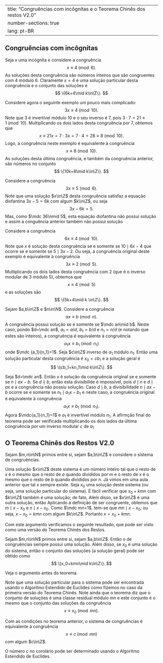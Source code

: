 

---
title: "Congruências com incôgnitas e o Teorema Chinês dos restos V2.0"
number-sections: true
lang: pt-BR
---

## Congruências com incôgnitas

:::{#exm-}
Seja $x$ uma incógnita e considere a congruência
$$
x\equiv 4\pmod 6.
$$
As soluções desta congruência são números inteiros que são congruentes com $4$ módulo $6$. Claramente $x=4$ é uma solução particular desta congruência e o conjunto das soluções é
$$
\{6k+4\mid k\in\Z\}.
$$
:::


:::{#exm-}
Considere agora o seguinte exemplo um pouco mais complicado:
$$
3x\equiv 4\pmod {10}.
$$
Note que $3$ é invertível módulo $10$ e o seu inverso é $7$, pois $3\cdot 7=21\equiv 1\pmod {10}$. Multiplicando os dois lados desta congruência por $7$, obtemos que
$$
x\equiv 21x=7\cdot 3x=7\cdot 4=28\equiv 8\pmod{10}.
$$
Logo, a congruência neste exemplo é equivalente à congruência
$$
x\equiv 8\pmod{10}.
$$
As soluções desta última congruência, e também da congruência anterior, são números no conjunto
$$
\{10k+8\mid k\in\Z\}.
$$
:::


:::{#exm-}
Considere a congruência
$$
3x\equiv 5\pmod 6.
$$
Note que uma solução $x\in\Z$ desta congruência satisfaz a equação diofantina $3x-5=6k$ com algum $k\in\Z$, ou seja
$$
3x-6k=5.
$$
Mas, como $\mdc 36\nmid 5$, esta equação diofantina não possui solução e assim a conguência anterior também não possui solução
:::


:::{#exm-}
Considere a congruência
$$
6x\equiv 4\pmod {10}.
$$
Note que $x$ é solução desta congruência se e somente se $10\mid 6x-4$ que ocorre se e somente se $5\mid 3x-2$. Ou seja, a congruência original deste exemplo é equivalente à congruência
$$
3x\equiv 2\pmod{5}.
$$
Multiplicando os dois lados desta congruência com $2$ (que é o inverso modular de $3$ módulo $5$), obtemos que
$$
x\equiv 4\pmod 5
$$
e as soluções são
$$
\{5k+4\mid k \in\Z\}.
$$
:::


:::{#thm-}
Sejam $a,b\in\Z$ e $n\in\N$. Considere a congruência
$$
ax\equiv b\pmod n.
$$
A congruência possui solução se e somente se $\mdc an\mid b$. Neste caso, pondo $d=\mdc an$, $a_1=a/d$, $b_1=b/d$ e $n_1=n/d$ (e notando que estes são inteiros), a congruência é equivalente à congruência
$$
a_1 x\equiv b_1\pmod{n_1}
$$
onde $\mdc {a_1}{n_1}=1$. Seja $c\in\Z$ inverso de $a_1$ módulo $n_1$. Então uma solução particular desta congruência é $x_0=cb_1$ e a solução geral é
$$
\{cb_1+kn_1\mid k\in\Z\}.
$$
:::


:::{.proof}
Seja $d=\mdc an$. Então $x$ é solução da congruência original se e somente se $n\mid ax-b$. Se $d\nmid b$, então esta divisibilide é impossível, pois $d\mid n$ e $d\mid ax$ e a congruência não possiu solução. Caso $d\mid b$, a divisibilidade $n\mid ax-b$ ocorre se e somente se $n_1\mid a_1x-b_1$ e neste caso, a congruência original é equivalente à congruência
$$
a_1 x\equiv b_1\pmod{n_1}.
$$
Agora $\mdc{a_1}{n_1}=1$ e $a_1$ é invertível módulo $n_1$. A afirmção final do teorema pode ser verificada multiplicando os dois lados da última congruência por um inverso modular $c$ de $a_1$
:::


## O Teorema Chinês dos Restos V2.0

Sejam $m,n\in\N$ primos entre si, sejam $a,b\in\Z$ e considere o sistema
\begin{align*}
x &\equiv a\pmod m\\
x &\equiv b\pmod n
\end{align*}
de congruências.

Uma solução $x\in\Z$ deste sistema é um número inteiro tal que o resto de $x$ é o mesmo que o resto de $a$ quando divididos por $m$ e o resto de $x$ é o mesmo que o resto de $b$ quando divididos por $n$. Já vimos em uma aula anterior que tal $x$ sempre existe. Seja $x_0$ uma solução deste sistema (ou seja, uma solução particular do sistema). É fácil verificar que $x_0+kmn$ com $k\in\Z$ também é uma solução; de fato,
\begin{align*}
x_0+kmn&\equiv x_0\equiv a\pmod m\\
x_0+kmn&\equiv x_0\equiv b\pmod n.
\end{align*}
Além disso, se $x\in\Z$ é uma outra solução, então
\begin{align*}
x&\equiv x_0\pmod m\\
x&\equiv x_0\pmod n.
\end{align*}
Aplicando a definição de ser congruente, obtemos que $m\mid x-x_0$ e $n\mid x-x_0$. Como $\mdc mn=1$, tem-se que $mn\mid x-x_0$; ou seja, $x-x_0=kmn$ com algum $k\in\Z$. Portanto $x=x_0+kmn$.

Com este argumento verificamos o seguinte resultado, que pode ser visto como uma versão do Teorema Chinês dos Restos.

:::{#thm-}
Sejam $m,n\in\N$ primos entre si, sejam $a,b\in\Z$. Então o
\begin{align*}
x &\equiv a\pmod m\\
x &\equiv b\pmod n
\end{align*}
de congruências sempre possui uma solução. Além disso, se $x_0$ é uma solução do sistema, então o conjunto das soluções (a solução geral) pode ser obtido como
$$
\{x_0+kmn\mid k\in\Z\}.
$$
:::


:::{.proof}
Veja o argumento antes do teorema.
:::

Note que uma solução particular para o sistema pode ser encontrada usando o Algoritmo Estendido de Euclides como fizemos no caso da primeira versão do Teorema Chinês. Note ainda que o teorema diz que o conjunto de soluções é uma classe residual módulo $mn$ e este conjunto é o mesmo que o conjunto das soluções da congruência
$$
x\equiv x_0\pmod{mn}.
$$

:::{#cor-}
Com as condições no teorema anterior, o sistema
\begin{align*}
x &\equiv a\pmod m\\
x &\equiv b\pmod n
\end{align*}
de congruências é equivalente à congruência
$$
x\equiv c\pmod{mn}
$$
com algum $c\in\Z$.
:::

O número $c$ no corolário pode ser determinado usando o Algoritmo Estendido de Euclides.
